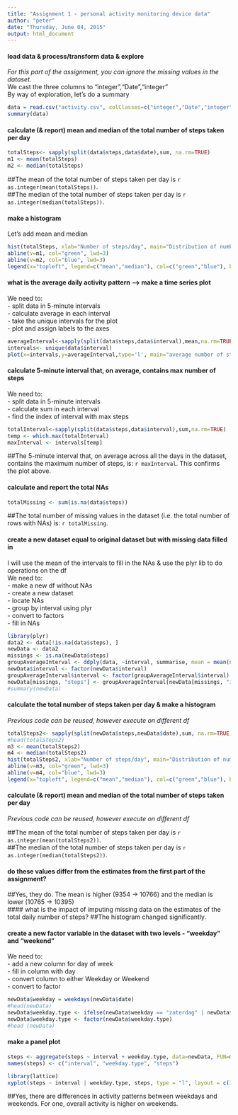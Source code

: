 ```yaml
---
title: "Assignment 1 - personal activity monitoring device data"
author: "peter"
date: "Thursday, June 04, 2015"
output: html_document 
---
```

#### load data & process/transform data & explore
*For this part of the assignment, you can ignore the missing values in the dataset.*  
We cast the three columns to "integer","Date","integer"  
By way of exploration, let's do a summary

```r
data = read.csv("activity.csv", colClasses=c("integer","Date","integer"))
summary(data)
```

#### calculate (& report) mean and median of the total number of steps taken per day  
```r
totalSteps<- sapply(split(data$steps,data$date),sum, na.rm=TRUE)
m1 <- mean(totalSteps)
m2 <- median(totalSteps)
```

##The mean of the total number of steps taken per day is `r as.integer(mean(totalSteps))`.  
##The median of the total number of steps taken per day is `r as.integer(median(totalSteps))`.  

#### make a histogram  
Let's add mean and median  
```r
hist(totalSteps, xlab="Number of steps/day", main="Distribution of number of steps taken each day")
abline(v=m1, col="green", lwd=3)
abline(v=m2, col="blue", lwd=3)
legend(x="topleft", legend=c("mean","median"), col=c("green","blue"), bty="n", lwd=2)
```

#### what is the average daily activity pattern --> make a time series plot 

We need to:    
- split data in 5-minute intervals    
- calculate average in each interval  
- take the unique intervals for the plot  
- plot and assign labels to the axes  

```r
averageInterval<-sapply(split(data$steps,data$interval),mean,na.rm=TRUE)
intervals<- unique(data$interval)
plot(x=intervals,y=averageInterval,type='l', main="average number of steps taken, averaged across all days", xlab='intervals (5 minutes)',ylab='number of steps average')
```

#### calculate 5-minute interval that, on average, contains max number of steps

We need to:  
- split data in 5-minute intervals  
- calculate sum in each interval  
- find the index of interval with max steps

```r
totalInterval<-sapply(split(data$steps,data$interval),sum,na.rm=TRUE)
temp <- which.max(totalInterval)
maxInterval <- intervals[temp]
```

##The 5-minute interval that, on average across all the days in the dataset, contains the maximum number of steps, is: `r maxInterval`. This confirms the plot above.  

#### calculate and report the total NAs

```r
totalMissing <- sum(is.na(data$steps))
```

##The total number of missing values in the dataset (i.e. the total number of rows with NAs) is: `r totalMissing`.

#### create a new dataset equal to  original dataset but with  missing data filled in  
I will use the mean of the intervals to fill in the NAs & use the plyr lib to do operations on the df  
We need to:   
- make a new df without NAs  
- create a new dataset  
- locate NAs  
- group by interval using plyr  
- convert to factors  
- fill in NAs  

```r
library(plyr)
data2 <- data[!is.na(data$steps), ]
newData <- data2
missings <- is.na(newData$steps)
groupAverageInterval <- ddply(data, ~interval, summarise, mean = mean(steps))
newData$interval <- factor(newData$interval)
groupAverageInterval$interval <- factor(groupAverageInterval$interval)
newData[missings, "steps"] <- groupAverageInterval[newData[missings, "interval"], "mean"]
#summary(newData)
```

#### calculate the total number of steps taken per day & make a histogram
*Previous code can be reused, however execute on different df*  
```r
totalSteps2<- sapply(split(newData$steps,newData$date),sum, na.rm=TRUE)
#head(totalSteps2)
m3 <- mean(totalSteps2)
m4 <- median(totalSteps2)
hist(totalSteps2, xlab="Number of steps/day", main="Distribution of number of steps taken each day")
abline(v=m3, col="green", lwd=3)
abline(v=m4, col="blue", lwd=3)
legend(x="topleft", legend=c("mean","median"), col=c("green","blue"), bty="n", lwd=2)
```

#### calculate (& report) mean and median of the total number of steps taken per day

*Previous code can be reused, however execute on different df*  

##The mean of the total number of steps taken per day is `r as.integer(mean(totalSteps2))`.  
##The median of the total number of steps taken per day is `r as.integer(median(totalSteps2))`.  

#### do these values differ from the estimates from the first part of the assignment? 
##Yes, they do. The mean is higher (9354 -> 10766) and the median is lower (10765 -> 10395)  
#### what is the impact of imputing missing data on the estimates of the total daily number of steps?
##The histogram changed significantly.

#### create a new factor variable in the dataset with two levels - "weekday" and "weekend"
We need to:  
- add a new column for day of week  
- fill in column with day  
- convert column to either Weekday or Weekend  
- convert  to factor  

```r
newData$weekday = weekdays(newData$date)
#head(newData)
newData$weekday.type <- ifelse(newData$weekday == "zaterdag" | newData$weekday == "zondag", "Weekend", "Weekday")
newData$weekday.type <- factor(newData$weekday.type)
#head (newData)
```

#### make a panel plot

```r
steps <- aggregate(steps ~ interval + weekday.type, data=newData, FUN=mean)
names(steps) <- c("interval", "weekday.type", "steps")

library(lattice)
xyplot(steps ~ interval | weekday.type, steps, type = "l", layout = c(1, 2))
```

##Yes, there are  differences in activity patterns between weekdays and weekends. For one, overall activity is higher on weekends.